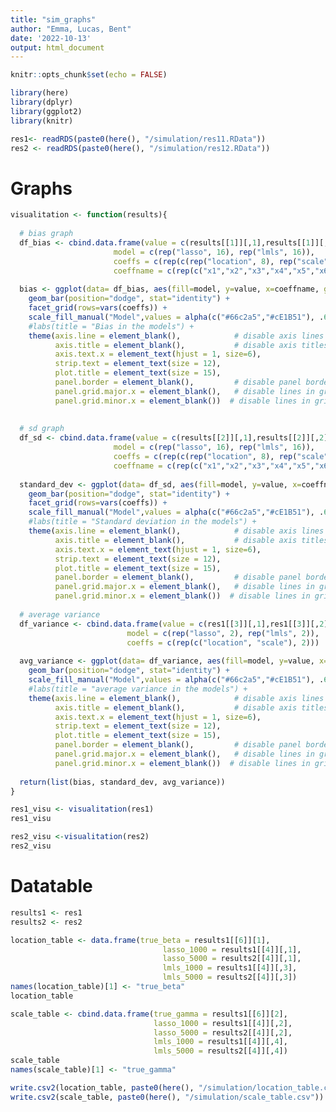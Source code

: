 ```yaml
---
title: "sim_graphs"
author: "Emma, Lucas, Bent"
date: '2022-10-13'
output: html_document
---
```


```r
knitr::opts_chunk$set(echo = FALSE)

library(here)
library(dplyr)
library(ggplot2)
library(knitr)

```

```r
res1<- readRDS(paste0(here(), "/simulation/res11.RData"))
res2 <- readRDS(paste0(here(), "/simulation/res12.RData"))
```



# Graphs
```r
visualitation <- function(results){
  
  # bias graph
  df_bias <- cbind.data.frame(value = c(results[[1]][,1],results[[1]][,2],results[[1]][,3],results[[1]][,4]),
                       model = c(rep("lasso", 16), rep("lmls", 16)),
                       coeffs = c(rep(c(rep("location", 8), rep("scale", 8)), 2)),
                       coeffname = c(rep(c("x1","x2","x3","x4","x5","x6","x7","x8"), 4)))
  
  bias <- ggplot(data= df_bias, aes(fill=model, y=value, x=coeffname, group=model))+
    geom_bar(position="dodge", stat="identity") +
    facet_grid(rows=vars(coeffs)) +
    scale_fill_manual("Model",values = alpha(c("#66c2a5","#cE1B51"), .6)) + theme_minimal()+
    #labs(title = "Bias in the models") +
    theme(axis.line = element_blank(),            # disable axis lines
          axis.title = element_blank(),           # disable axis titles
          axis.text.x = element_text(hjust = 1, size=6),
          strip.text = element_text(size = 12),
          plot.title = element_text(size = 15),
          panel.border = element_blank(),         # disable panel border
          panel.grid.major.x = element_blank(),   # disable lines in grid on X-axis
          panel.grid.minor.x = element_blank())  # disable lines in grid on X-axis
  
  
  # sd graph
  df_sd <- cbind.data.frame(value = c(results[[2]][,1],results[[2]][,2],results[[2]][,3],results[[2]][,4]),
                       model = c(rep("lasso", 16), rep("lmls", 16)),
                       coeffs = c(rep(c(rep("location", 8), rep("scale", 8)), 2)),
                       coeffname = c(rep(c("x1","x2","x3","x4","x5","x6","x7","x8"), 4)))
  
  standard_dev <- ggplot(data= df_sd, aes(fill=model, y=value, x=coeffname, group=model))+
    geom_bar(position="dodge", stat="identity") +
    facet_grid(rows=vars(coeffs)) +
    scale_fill_manual("Model",values = alpha(c("#66c2a5","#cE1B51"), .6)) + theme_minimal()+
    #labs(title = "Standard deviation in the models") +
    theme(axis.line = element_blank(),            # disable axis lines
          axis.title = element_blank(),           # disable axis titles
          axis.text.x = element_text(hjust = 1, size=6),
          strip.text = element_text(size = 12),
          plot.title = element_text(size = 15),
          panel.border = element_blank(),         # disable panel border
          panel.grid.major.x = element_blank(),   # disable lines in grid on X-axis
          panel.grid.minor.x = element_blank())  # disable lines in grid on X-axis
  
  # average variance
  df_variance <- cbind.data.frame(value = c(res1[[3]][,1],res1[[3]][,2],res1[[3]][,3],res1[[3]][,4]),
                          model = c(rep("lasso", 2), rep("lmls", 2)),
                          coeffs = c(rep(c("location", "scale"), 2)))
  
  avg_variance <- ggplot(data= df_variance, aes(fill=model, y=value, x=coeffs, group=model))+
    geom_bar(position="dodge", stat="identity") +
    scale_fill_manual("Model",values = alpha(c("#66c2a5","#cE1B51"), .6)) + theme_minimal()+
    #labs(title = "average variance in the models") +
    theme(axis.line = element_blank(),            # disable axis lines
          axis.title = element_blank(),           # disable axis titles
          axis.text.x = element_text(hjust = 1, size=6),
          strip.text = element_text(size = 12),
          plot.title = element_text(size = 15),
          panel.border = element_blank(),         # disable panel border
          panel.grid.major.x = element_blank(),   # disable lines in grid on X-axis
          panel.grid.minor.x = element_blank())  # disable lines in grid on X-axis
  
  return(list(bias, standard_dev, avg_variance))
}
```

```r
res1_visu <- visualitation(res1)
res1_visu
```
```r
res2_visu <-visualitation(res2)
res2_visu

```
# Datatable
```r

results1 <- res1
results2 <- res2

location_table <- data.frame(true_beta = results1[[6]][1], 
                                  lasso_1000 = results1[[4]][,1], 
                                  lasso_5000 = results2[[4]][,1],
                                  lmls_1000 = results1[[4]][,3], 
                                  lmls_5000 = results2[[4]][,3])
names(location_table)[1] <- "true_beta"
location_table

scale_table <- cbind.data.frame(true_gamma = results1[[6]][2], 
                                lasso_1000 = results1[[4]][,2], 
                                lasso_5000 = results2[[4]][,2],
                                lmls_1000 = results1[[4]][,4], 
                                lmls_5000 = results2[[4]][,4])
scale_table
names(scale_table)[1] <- "true_gamma"

write.csv2(location_table, paste0(here(), "/simulation/location_table.csv"))
write.csv2(scale_table, paste0(here(), "/simulation/scale_table.csv"))

```


